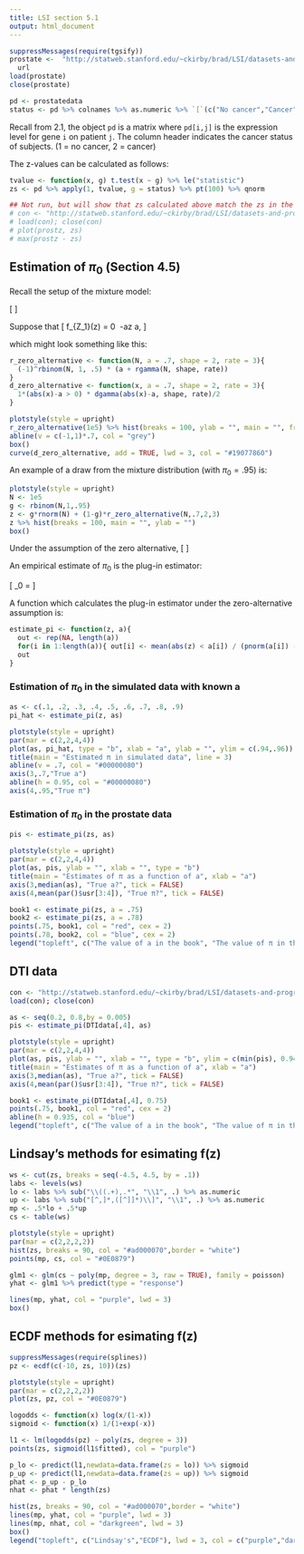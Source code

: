 ```yaml
---
title: LSI section 5.1
output: html_document
---
```


```r
suppressMessages(require(tgsify))
prostate <-  "http://statweb.stanford.edu/~ckirby/brad/LSI/datasets-and-programs/data/prostatedata.RData" %>% 
  url  
load(prostate)
close(prostate)

pd <- prostatedata
status <- pd %>% colnames %>% as.numeric %>% `[`(c("No cancer","Cancer"), .)
```

Recall from 2.1, the object `pd` is a matrix where `pd[i,j]` is the expression level for gene `i` on patient `j`.  The column header indicates the cancer status of subjects.  (1 = no cancer, 2 = cancer)

The z-values can be calculated as follows:
```r
tvalue <- function(x, g) t.test(x ~ g) %>% le("statistic")
zs <- pd %>% apply(1, tvalue, g = status) %>% pt(100) %>% qnorm

## Not run, but will show that zs calculated above match the zs in the book
# con <- "http://statweb.stanford.edu/~ckirby/brad/LSI/datasets-and-programs/data/prostz.RData" %>% url
# load(con); close(con)
# plot(prostz, zs)
# max(prostz - zs)
```


## Estimation of $\pi_0$ (Section 4.5)

Recall the setup of the mixture model:

\[
\begin{align*}
\text{Let }\ Z &= G_0\cdot Z_0 + (1-G_0)Z_1 \\
\ \\
\text{where }\ Z_0 &\sim N(0,1)\\
Z_1 &\sim \text{alternative distribution}\\
G_0 &\sim BIN(1, \pi_0)\\
\end{align*}
\]

Suppose that 
\[
f_{Z_1}(z) = 0\ \text{ for }\ -a\leq z \leq a,
\]

which might look something like this:

```r
r_zero_alternative <- function(N, a = .7, shape = 2, rate = 3){
  (-1)^rbinom(N, 1, .5) * (a + rgamma(N, shape, rate))
}
d_zero_alternative <- function(x, a = .7, shape = 2, rate = 3){
  1*(abs(x)-a > 0) * dgamma(abs(x)-a, shape, rate)/2
}

plotstyle(style = upright)
r_zero_alternative(1e5) %>% hist(breaks = 100, ylab = "", main = "", freq = FALSE)
abline(v = c(-1,1)*.7, col = "grey")
box()
curve(d_zero_alternative, add = TRUE, lwd = 3, col = "#19077860")
```

An example of a draw from the mixture distribution (with $\pi_0 = .95$) is:

```r
plotstyle(style = upright)
N <- 1e5
g <- rbinom(N,1,.95)
z <- g*rnorm(N) + (1-g)*r_zero_alternative(N,.7,2,3)
z %>% hist(breaks = 100, main = "", ylab = "")
box()
```

Under the assumption of the zero alternative, 
\[
\begin{align*}
P(-a\leq Z \leq a) &= \sum_{i=0}^1 P(G = i)\,P(-a\leq Z \leq a | G = i)\\
&=P(G = 0)\,P(-a\leq Z \leq a | G = i) + P(G = 0)\,P(-a\leq Z \leq a | G = 1)\\
&=\pi_0 \cdot [\Phi(a)-\Phi(-a)] + (1-\pi_0)\cdot 0 \\
&=\pi_0 \cdot [\Phi(a)-\Phi(-a)] \\
\ \\
\text{And }\ \pi_0 &= \frac{P(-a\leq Z \leq a)}{\Phi(a)-\Phi(-a)}
\end{align*}
\]

An empirical estimate of $\pi_0$ is the plug-in estimator:

\[
\hat{\pi}_0 = \frac{\frac{1}{N}\sum{I(|z_i| < a)}}{\Phi(a)-\Phi(-a)}
\]

A function which calculates the plug-in estimator under the zero-alternative assumption is: 

```r
estimate_pi <- function(z, a){
  out <- rep(NA, length(a))
  for(i in 1:length(a)){ out[i] <- mean(abs(z) < a[i]) / (pnorm(a[i]) - pnorm(-a[i])) }
  out
}
```

### Estimation of $\pi_0$ in the simulated data with known a
```r
as <- c(.1, .2, .3, .4, .5, .6, .7, .8, .9)
pi_hat <- estimate_pi(z, as)

plotstyle(style = upright)
par(mar = c(2,2,4,4))
plot(as, pi_hat, type = "b", xlab = "a", ylab = "", ylim = c(.94,.96))
title(main = "Estimated π in simulated data", line = 3)
abline(v = .7, col = "#00000080")
axis(3,.7,"True a")
abline(h = 0.95, col = "#00000080")
axis(4,.95,"True π")
```

### Estimation of $\pi_0$ in the prostate data

```r
pis <- estimate_pi(zs, as)

plotstyle(style = upright)
par(mar = c(2,2,4,4))
plot(as, pis, ylab = "", xlab = "", type = "b")
title(main = "Estimates of π as a function of a", xlab = "a")
axis(3,median(as), "True a?", tick = FALSE)
axis(4,mean(par()$usr[3:4]), "True π?", tick = FALSE)

book1 <- estimate_pi(zs, a = .75)
book2 <- estimate_pi(zs, a = .78)
points(.75, book1, col = "red", cex = 2)
points(.78, book2, col = "blue", cex = 2)
legend("topleft", c("The value of a in the book", "The value of π in the book"), col = c("red","blue"), pch = 16, bty = "n")
```

## DTI data

```r
con <- "http://statweb.stanford.edu/~ckirby/brad/LSI/datasets-and-programs/data/DTIdata.RData" %>% url
load(con); close(con)

as <- seq(0.2, 0.8,by = 0.005)
pis <- estimate_pi(DTIdata[,4], as)

plotstyle(style = upright)
par(mar = c(2,2,4,4))
plot(as, pis, ylab = "", xlab = "", type = "b", ylim = c(min(pis), 0.94))
title(main = "Estimates of π as a function of a", xlab = "a")
axis(3,median(as), "True a?", tick = FALSE)
axis(4,mean(par()$usr[3:4]), "True π?", tick = FALSE)

book1 <- estimate_pi(DTIdata[,4], 0.75)
points(.75, book1, col = "red", cex = 2)
abline(h = 0.935, col = "blue")
legend("topleft", c("The value of a in the book", "The value of π in the book?"), col = c("red","blue"), pch = 16, bty = "n")
```

## Lindsay's methods for esimating f(z)

```r
ws <- cut(zs, breaks = seq(-4.5, 4.5, by = .1))
labs <- levels(ws)
lo <- labs %>% sub("\\((.+),.*", "\\1", .) %>% as.numeric
up <- labs %>% sub("[^,]*,([^]]*)\\]", "\\1", .) %>% as.numeric
mp <- .5*lo + .5*up
cs <- table(ws)

plotstyle(style = upright)
par(mar = c(2,2,2,2))
hist(zs, breaks = 90, col = "#ad000070",border = "white")
points(mp, cs, col = "#0E0879")

glm1 <- glm(cs ~ poly(mp, degree = 3, raw = TRUE), family = poisson)
yhat <- glm1 %>% predict(type = "response")

lines(mp, yhat, col = "purple", lwd = 3)
box()
```

## ECDF methods for esimating f(z)

```r
suppressMessages(require(splines))
pz <- ecdf(c(-10, zs, 10))(zs)

plotstyle(style = upright)
par(mar = c(2,2,2,2))
plot(zs, pz, col = "#0E0879")

logodds <- function(x) log(x/(1-x))
sigmoid <- function(x) 1/(1+exp(-x))

l1 <- lm(logodds(pz) ~ poly(zs, degree = 3))
points(zs, sigmoid(l1$fitted), col = "purple")

p_lo <- predict(l1,newdata=data.frame(zs = lo)) %>% sigmoid
p_up <- predict(l1,newdata=data.frame(zs = up)) %>% sigmoid
phat <- p_up - p_lo
nhat <- phat * length(zs)

hist(zs, breaks = 90, col = "#ad000070",border = "white")
lines(mp, yhat, col = "purple", lwd = 3)
lines(mp, nhat, col = "darkgreen", lwd = 3)
box()
legend("topleft", c("Lindsay's","ECDF"), lwd = 3, col = c("purple","darkgreen"), bty = 'n')
```
